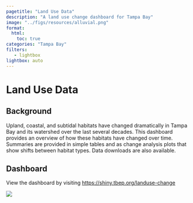 ```yaml
---
pagetitle: "Land Use Data"
description: "A land use change dashboard for Tampa Bay"
image: "../figs/resources/alluvial.png"
format: 
  html: 
    toc: true
categories: "Tampa Bay"
filters:
   - lightbox
lightbox: auto
---
```


# Land Use Data {.unnumbered}

## Background

Upland, coastal, and subtidal habitats have changed dramatically in Tampa Bay and its watershed over the last several decades. This dashboard provides an overview of how these habitats have changed over time.  Summaries are provided in simple tables and as change analysis plots that show shifts between habitat types.  Data downloads are also available.

## Dashboard

View the dashboard by visiting [https://shiny.tbep.org/landuse-change](https://shiny.tbep.org/landuse-change){target="_blank"}

![](../figs/resources/landusescreenshot.png)

